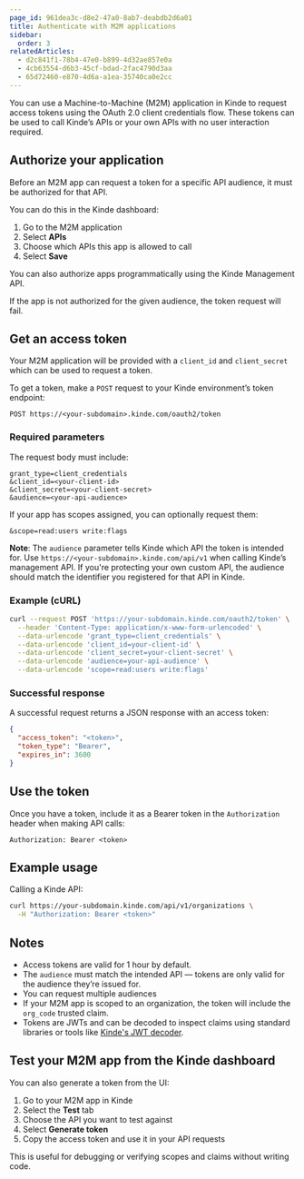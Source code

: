 ```yaml
---
page_id: 961dea3c-d8e2-47a0-8ab7-deabdb2d6a01
title: Authenticate with M2M applications
sidebar:
  order: 3
relatedArticles:
  - d2c841f1-78b4-47e0-b899-4d32ae857e0a
  - 4cb63554-d6b3-45cf-bdad-2fac4790d3aa
  - 65d72460-e870-4d6a-a1ea-35740ca0e2cc
---
```


You can use a Machine-to-Machine (M2M) application in Kinde to request access tokens using the OAuth 2.0 client credentials flow. These tokens can be used to call Kinde’s APIs or your own APIs with no user interaction required.

## Authorize your application

Before an M2M app can request a token for a specific API audience, it must be authorized for that API.

You can do this in the Kinde dashboard:

1. Go to the M2M application
2. Select **APIs**
3. Choose which APIs this app is allowed to call
4. Select **Save**

You can also authorize apps programmatically using the Kinde Management API.

If the app is not authorized for the given audience, the token request will fail.

## Get an access token

Your M2M application will be provided with a `client_id` and `client_secret` which can be used to request a token.

To get a token, make a `POST` request to your Kinde environment’s token endpoint:

```http
POST https://<your-subdomain>.kinde.com/oauth2/token
```

### Required parameters

The request body must include:

```text
grant_type=client_credentials
&client_id=<your-client-id>
&client_secret=<your-client-secret>
&audience=<your-api-audience>
```

If your app has scopes assigned, you can optionally request them:

```text
&scope=read:users write:flags
```

**Note**: The `audience` parameter tells Kinde which API the token is intended for. Use `https://<your-subdomain>.kinde.com/api/v1` when calling Kinde’s management API. If you're protecting your own custom API, the audience should match the identifier you registered for that API in Kinde.

### Example (cURL)

```bash
curl --request POST 'https://your-subdomain.kinde.com/oauth2/token' \
  --header 'Content-Type: application/x-www-form-urlencoded' \
  --data-urlencode 'grant_type=client_credentials' \
  --data-urlencode 'client_id=your-client-id' \
  --data-urlencode 'client_secret=your-client-secret' \
  --data-urlencode 'audience=your-api-audience' \
  --data-urlencode 'scope=read:users write:flags'
```

### Successful response

A successful request returns a JSON response with an access token:

```json
{
  "access_token": "<token>",
  "token_type": "Bearer",
  "expires_in": 3600
}
```

## Use the token

Once you have a token, include it as a Bearer token in the `Authorization` header when making API calls:

```http
Authorization: Bearer <token>
```

## Example usage

Calling a Kinde API:

```bash
curl https://your-subdomain.kinde.com/api/v1/organizations \
  -H "Authorization: Bearer <token>"
```

## Notes

- Access tokens are valid for 1 hour by default.
- The `audience` must match the intended API — tokens are only valid for the audience they’re issued for.
- You can request multiple audiences
- If your M2M app is scoped to an organization, the token will include the `org_code` trusted claim.
- Tokens are JWTs and can be decoded to inspect claims using standard libraries or tools like [Kinde's JWT decoder](https://kinde.com/tools/online-jwt-decoder/).

## Test your M2M app from the Kinde dashboard

You can also generate a token from the UI:

1. Go to your M2M app in Kinde
2. Select the **Test** tab
3. Choose the API you want to test against
4. Select **Generate token**
5. Copy the access token and use it in your API requests

This is useful for debugging or verifying scopes and claims without writing code.
